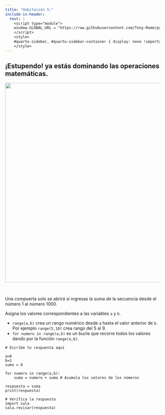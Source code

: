 ```yaml
---
title: "Habitación 5:"
include-in-header:
  text: |
    <script type="module">
    window.GLOBAL_URL = "https://raw.githubusercontent.com/Tony-Rome/pyscape/refs/heads/feature/estacion-espacial/quarto/rooms/sala_05.py";
    </script>
    <style>
    #quarto-sidebar, #quarto-sidebar-container { display: none !important; }
    </style>
---
```


<h2>
¡Estupendo! ya estás dominando las operaciones matemáticas.
</h2>

<center>
<img src="./sala_05.png" width="650">
</center>

<br/>

Una compuerta solo se abrirá si ingresas la suma de la secuencia desde el número 1 al número 1000.

<div class="alert alert-info">
Asigna los valores correspondientes a las variables `a` y `b`.
</div>

::: {.callout-tip title="Calcular promedio con funciones de python" collapse="true"}
* `range(a,b)` crea un rango numérico desde `a` hasta el valor anterior de `b`. Por ejemplo `range(5,10)` crea rango del 5 al 9.
* `for numero in range(a,b)` es un bucle que recorre todos los valores dando por la función `range(a,b)`.
:::

```pyodide-python
# Escribe tu respuesta aquí

a=0
b=1
suma = 0

for numero in range(a,b):
    suma = numero + suma # Acumula los valores de los números

respuesta = suma
print(respuesta)

# Verifica la respuesta
import sala
sala.revisar(respuesta)
```